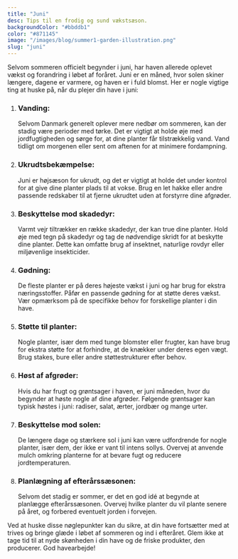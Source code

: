 ```yaml
---
title: "Juni"
desc: Tips til en frodig og sund vækstsæson.
backgroundColor: "#bbddb1"
color: "#871145"
image: "/images/blog/summer1-garden-illustration.png"
slug: "juni"
---
```


Selvom sommeren officielt begynder i juni, har haven allerede oplevet vækst og forandring i løbet af foråret. Juni er en måned, hvor solen skiner længere, dagene er varmere, og haven er i fuld blomst. Her er nogle vigtige ting at huske på, når du plejer din have i juni:

1. ### Vanding:

   Selvom Danmark generelt oplever mere nedbør om sommeren, kan der stadig være perioder med tørke. Det er vigtigt at holde øje med jordfugtigheden og sørge for, at dine planter får tilstrækkelig vand. Vand tidligt om morgenen eller sent om aftenen for at minimere fordampning.

1. ### Ukrudtsbekæmpelse:

   Juni er højsæson for ukrudt, og det er vigtigt at holde det under kontrol for at give dine planter plads til at vokse. Brug en let hakke eller andre passende redskaber til at fjerne ukrudtet uden at forstyrre dine afgrøder.

1. ### Beskyttelse mod skadedyr:

   Varmt vejr tiltrækker en række skadedyr, der kan true dine planter. Hold øje med tegn på skadedyr og tag de nødvendige skridt for at beskytte dine planter. Dette kan omfatte brug af insektnet, naturlige rovdyr eller miljøvenlige insekticider.

1. ### Gødning:

   De fleste planter er på deres højeste vækst i juni og har brug for ekstra næringsstoffer. Påfør en passende gødning for at støtte deres vækst. Vær opmærksom på de specifikke behov for forskellige planter i din have.

1. ### Støtte til planter:

   Nogle planter, især dem med tunge blomster eller frugter, kan have brug for ekstra støtte for at forhindre, at de knækker under deres egen vægt. Brug stakes, bure eller andre støttestrukturer efter behov.

1. ### Høst af afgrøder:

   Hvis du har frugt og grøntsager i haven, er juni måneden, hvor du begynder at høste nogle af dine afgrøder. Følgende grøntsager kan typisk høstes i juni: radiser, salat, ærter, jordbær og mange urter.

1. ### Beskyttelse mod solen:

   De længere dage og stærkere sol i juni kan være udfordrende for nogle planter, især dem, der ikke er vant til intens sollys. Overvej at anvende mulch omkring planterne for at bevare fugt og reducere jordtemperaturen.

1. ### Planlægning af efterårssæsonen:
   Selvom det stadig er sommer, er det en god idé at begynde at planlægge efterårssæsonen. Overvej hvilke planter du vil plante senere på året, og forbered eventuelt jorden i forvejen.

Ved at huske disse nøglepunkter kan du sikre, at din have fortsætter med at trives og bringe glæde i løbet af sommeren og ind i efteråret. Glem ikke at tage tid til at nyde skønheden i din have og de friske produkter, den producerer. God havearbejde!
